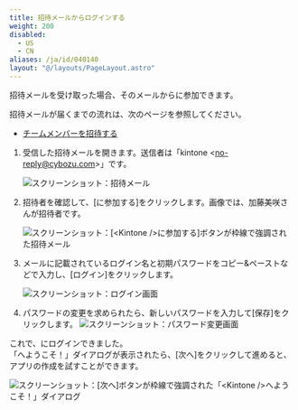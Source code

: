 ```yaml
---
title: 招待メールからログインする
weight: 200
disabled:
  - US
  - CN
aliases: /ja/id/040140
layout: "@/layouts/PageLayout.astro"
---
```



招待メールを受け取った場合、そのメールから<Kintone />に参加できます。

<Note>

招待メールが届くまでの流れは、次のページを参照してください。

- [チームメンバーを招待する](/k/ja/id/040139.html)

</Note>

1. 受信した招待メールを開きます。送信者は「kintone \<no-reply@cybozu.com>」です。

   <Img
     src="/k/kintone/img-ja/to_be_invited_01.png"
     alt="スクリーンショット：招待メール"
   />

1. 招待者を確認して、[<Kintone />に参加する]をクリックします。画像では、加藤美咲さんが招待者です。

   <Img
     src="/k/kintone/img-ja/to_be_invited_02.png"
     alt="スクリーンショット：[<Kintone />に参加する]ボタンが枠線で強調された招待メール"
   />

1. メールに記載されているログイン名と初期パスワードをコピー&ペーストなどで入力し、[ログイン]をクリックします。

   <Img
     src="/k/kintone/img-ja/to_be_invited_03.png"
     alt="スクリーンショット：ログイン画面"
   />

1. パスワードの変更を求められたら、新しいパスワードを入力して[保存]をクリックします。
   <Img
     src="/k/kintone/img-ja/to_be_invited_04.png"
     alt="スクリーンショット：パスワード変更画面"
   />

これで、<Kintone />にログインできました。  
「<Kintone />へようこそ！」ダイアログが表示されたら、[次へ]をクリックして進めると、アプリの作成を試すことができます。

<Img
  src="/k/kintone/img-ja/to_be_invited_05.png"
  alt="スクリーンショット：[次へ]ボタンが枠線で強調された「<Kintone />へようこそ！」ダイアログ"
/>
